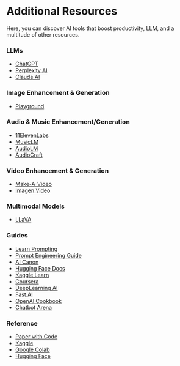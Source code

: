 # Additional Resources

Here, you can discover AI tools that boost productivity, LLM, and a multitude of other resources.


### LLMs 

- [ChatGPT](https://chat.openai.com/)
- [Perplexity AI](https://www.perplexity.ai/)
- [Claude AI](https://claude.ai/chats)

### Image Enhancement & Generation

- [Playground](https://playgroundai.com/)

### Audio & Music Enhancement/Generation

- [11ElevenLabs](https://elevenlabs.io/)
- [MusicLM](https://google-research.github.io/seanet/musiclm/examples/)
- [AudioLM](https://google-research.github.io/seanet/audiolm/examples/)
- [AudioCraft](https://ai.meta.com/blog/audiocraft-musicgen-audiogen-encodec-generative-ai-audio/)


### Video Enhancement & Generation

- [Make-A-Video](https://makeavideo.studio/)
- [Imagen Video](https://imagen.research.google/video/)

### Multimodal Models

- [LLaVA](https://llava-vl.github.io/)

### Guides

- [Learn Prompting](https://learnprompting.org/docs/intro)
- [Prompt Engineering Guide](https://www.promptingguide.ai/)
- [AI Canon](https://a16z.com/ai-canon/)
- [Hugging Face Docs](https://huggingface.co/docs)
- [Kaggle Learn](https://www.kaggle.com/learn)
- [Coursera](https://www.coursera.org/)
- [DeepLearning AI](https://www.deeplearning.ai/)
- [Fast.AI](https://www.fast.ai/)
- [OpenAI Cookbook](https://cookbook.openai.com/)
- [Chatbot Arena](https://lmsys.org/blog/2023-05-03-arena/)




### Reference

- [Paper with Code](https://paperswithcode.com/)
- [Kaggle](https://www.kaggle.com/)
- [Google Colab](https://colab.research.google.com/)
- [Hugging Face](https://huggingface.co/)